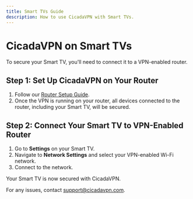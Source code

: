 ```yaml
---
title: Smart TVs Guide
description: How to use CicadaVPN with Smart TVs.
---
```


# CicadaVPN on Smart TVs

To secure your Smart TV, you'll need to connect it to a VPN-enabled router.

## Step 1: Set Up CicadaVPN on Your Router

1. Follow our [Router Setup Guide](#).
2. Once the VPN is running on your router, all devices connected to the router, including your Smart TV, will be secured.

## Step 2: Connect Your Smart TV to VPN-Enabled Router

1. Go to **Settings** on your Smart TV.
2. Navigate to **Network Settings** and select your VPN-enabled Wi-Fi network.
3. Connect to the network.

Your Smart TV is now secured with CicadaVPN.

For any issues, contact [support@cicadavpn.com](mailto:support@cicadavpn.com).
